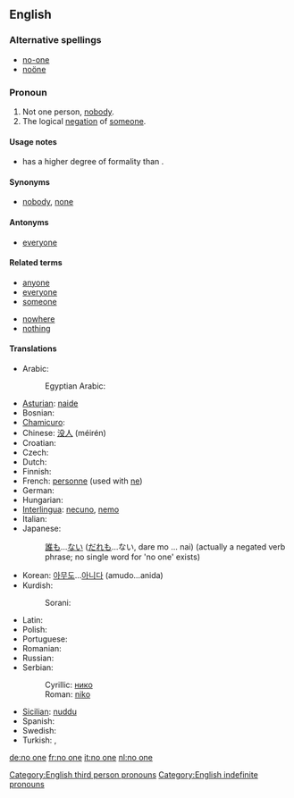 ==English==

===Alternative spellings===
* [[no-one]]
* [[noöne]]

===Pronoun===
{{en-pronoun|pos=[[no]] [[one]]}}

# Not one person, [[nobody]].
# The logical [[negation]] of [[someone]].

====Usage notes====
* {{term|no one|No one}} has a higher degree of formality than {{term|nobody}}.

====Synonyms====
* [[nobody]], [[none]]

====Antonyms====
* [[everyone]]

====Related terms====
{{rel-top|terms related to ''no one''}}
* [[anyone]]
* [[everyone]]
* [[someone]]
{{rel-mid}}
* [[nowhere]]
* [[nothing]]
{{rel-bottom}}

====Translations====
{{trans-top|not one person}}
* Arabic: {{Arab|[[لا احد]]}} {{IPAchar|(lā ’āħad)}}
*: Egyptian Arabic: {{tø|arz|ماحدش|tr=maHaddish|sc=Arab}}
* [[Asturian]]: [[naide]]
* Bosnian: {{t-|bs|niko}}
* [[Chamicuro]]: {{tø|ccc|meyana'shanaye}}
* Chinese: [[没人]] (méirén)
* Croatian: {{t-|hr|nitko}}
* Czech: {{t+|cs|nikdo}}
* Dutch: {{t+|nl|niemand}}
* Finnish: {{t+|fi|ei kukaan}}
* French: [[personne]] (used with [[ne]])
* German: {{t+|de|niemand}}
* Hungarian: {{t+|hu|senki}}
* [[Interlingua]]: [[necuno]], [[nemo]]
* Italian: {{t+|it|nessuno}}
* Japanese:
*: [[誰も]]...[[ない]] ([[だれも]]...ない, dare mo ... nai) (actually a negated verb phrase; no single word for 'no one' exists)
{{trans-mid}}
* Korean: [[아무도]]...[[아니다]] (amudo...anida)
* Kurdish:
*: Sorani: {{t|ku|که‌س|tr=kes|sc=ku-Arab}}
* Latin: {{t+|la|nemo}}
* Polish: {{t+|pl|nikt}}
* Portuguese: {{t+|pt|ninguém}}
* Romanian: {{t-|ro|nimeni}}
* Russian: {{t+|ru|никто|tr=niktó}}
* Serbian:
*: Cyrillic: [[нико]]
*: Roman: [[niko]]
* [[Sicilian]]: [[nuddu]]
* Spanish: {{t+|es|nadie}}
* Swedish: {{t+|sv|ingen}}
* Turkish: {{t|tr|kimse}},  {{t|tr|hiç kimse}}
{{trans-bottom}}

[[Category:English third person pronouns]]
[[Category:English indefinite pronouns]]

[[de:no one]]
[[fr:no one]]
[[it:no one]]
[[nl:no one]]